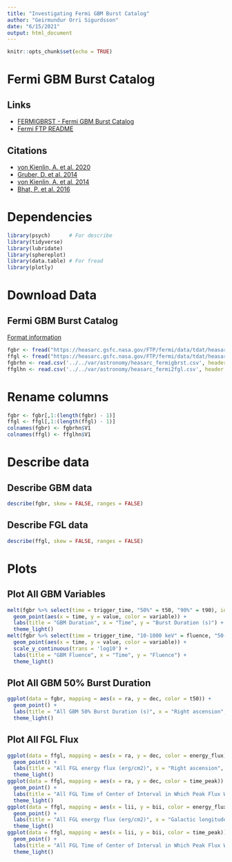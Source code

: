 ---
title: "Investigating Fermi GBM Burst Catalog"
author: "Geirmundur Orri Sigurdsson"
date: "6/15/2021"
output: html_document
---

```{r setup, include=FALSE}
knitr::opts_chunk$set(echo = TRUE)
```

# Fermi GBM Burst Catalog

## Links

* [FERMIGBRST - Fermi GBM Burst Catalog](https://heasarc.gsfc.nasa.gov/W3Browse/fermi/fermigbrst.html)
* [Fermi FTP README](https://heasarc.gsfc.nasa.gov/FTP/fermi/README)

## Citations

* [von Kienlin, A. et al. 2020](https://iopscience.iop.org/article/10.3847/1538-4357/ab7a18)
* [Gruber, D. et al. 2014](http://iopscience.iop.org/0067-0049/211/1/12/)
* [von Kienlin, A. et al. 2014](http://iopscience.iop.org/0067-0049/211/1/13/)
* [Bhat, P. et al. 2016](http://iopscience.iop.org/article/10.3847/0067-0049/223/2/28/)

# Dependencies

```{r dependencies, message=FALSE, warning=FALSE}
library(psych)      # For describe
library(tidyverse)
library(lubridate)
library(sphereplot)
library(data.table) # For fread
library(plotly)
```

# Download Data

## Fermi GBM Burst Catalog

[Format information](http://heasarc.gsfc.nasa.gov/W3Browse/fermi/fermigbrst.html)

```{r download data, echo=TRUE, message=FALSE, warning=FALSE, results='hide'}
fgbr <- fread("https://heasarc.gsfc.nasa.gov/FTP/fermi/data/tdat/heasarc_fermigbrst.tdat", skip = 367)
ffgl <- fread("https://heasarc.gsfc.nasa.gov/FTP/fermi/data/tdat/heasarc_fermi2fgl.tdat", skip = 95)
fgbrhn <- read.csv('../../var/astronomy/heasarc_fermigbrst.csv', header = FALSE)
ffglhn <- read.csv('../../var/astronomy/heasarc_fermi2fgl.csv', header = FALSE)
```

# Rename columns

```{r rename}
fgbr <- fgbr[,1:(length(fgbr) - 1)]
ffgl <- ffgl[,1:(length(ffgl) - 1)]
colnames(fgbr) <- fgbrhn$V1
colnames(ffgl) <- ffglhn$V1
```

# Describe data

## Describe GBM data

```{r describe gbm, message=FALSE, warning=FALSE}
describe(fgbr, skew = FALSE, ranges = FALSE)
```

## Describe FGL data

```{r describe fgl, message=FALSE, warning=FALSE}
describe(ffgl, skew = FALSE, ranges = FALSE)
```

# Plots

## Plot All GBM Variables

```{r plot all gbm variables, message=FALSE, warning=FALSE}
melt(fgbr %>% select(time = trigger_time, "50%" = t50, "90%" = t90), id = "time") %>% ggplot() +
  geom_point(aes(x = time, y = value, color = variable)) + 
  labs(title = "GBM Duration", x = "Time", y = "Burst Duration (s)") +
  theme_light()
melt(fgbr %>% select(time = trigger_time, "10-1000 keV" = fluence, "50-300 keV" = fluence_batse, "10-1000 keV Peak" = flux_1024), id = "time") %>% ggplot() +
  geom_point(aes(x = time, y = value, color = variable)) + 
  scale_y_continuous(trans = 'log10') +
  labs(title = "GBM Fluence", x = "Time", y = "Fluence") +
  theme_light()
```

## Plot All GBM 50% Burst Duration

```{r plot all gbm burst duration, message=FALSE, warning=FALSE}
ggplot(data = fgbr, mapping = aes(x = ra, y = dec, color = t50)) +
  geom_point() + 
  labs(title = "All GBM 50% Burst Duration (s)", x = "Right ascension", y = "Declination") +
  theme_light()
```

## Plot All FGL Flux

```{r plot all fgl flux, message=FALSE, warning=FALSE}
ggplot(data = ffgl, mapping = aes(x = ra, y = dec, color = energy_flux)) +
  geom_point() + 
  labs(title = "All FGL energy flux (erg/cm2)", x = "Right ascension", y = "Declination") +
  theme_light()
ggplot(data = ffgl, mapping = aes(x = ra, y = dec, color = time_peak)) +
  geom_point() + 
  labs(title = "All FGL Time of Center of Interval in Which Peak Flux Was Measured", x = "Right ascension", y = "Declination") +
  theme_light()
ggplot(data = ffgl, mapping = aes(x = lii, y = bii, color = energy_flux)) +
  geom_point() + 
  labs(title = "All FGL energy flux (erg/cm2)", x = "Galactic longitude", y = "Galactic latitude") +
  theme_light()
ggplot(data = ffgl, mapping = aes(x = lii, y = bii, color = time_peak)) +
  geom_point() + 
  labs(title = "All FGL Time of Center of Interval in Which Peak Flux Was Measured", x = "Galactic longitude", y = "Galactic latitude") +
  theme_light()
```
